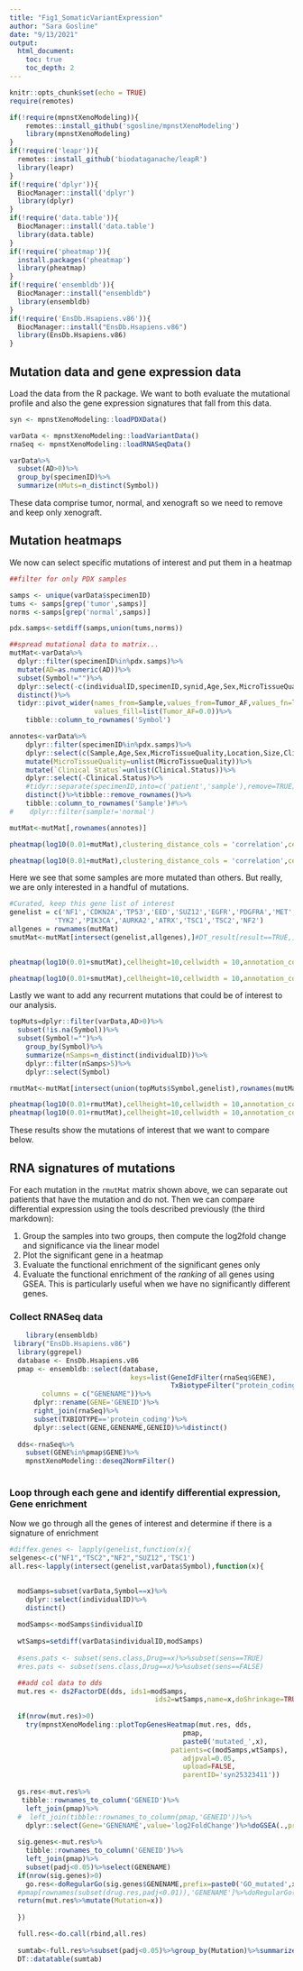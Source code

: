 ```yaml
---
title: "Fig1_SomaticVariantExpression"
author: "Sara Gosline"
date: "9/13/2021"
output:  
  html_document:
    toc: true
    toc_depth: 2
---
```


```r
knitr::opts_chunk$set(echo = TRUE)
require(remotes)

if(!require(mpnstXenoModeling)){
    remotes::install_github('sgosline/mpnstXenoModeling')
    library(mpnstXenoModeling)
}
if(!require('leapr')){
  remotes::install_github('biodataganache/leapR')
  library(leapr)
}
if(!require('dplyr')){
  BiocManager::install('dplyr')
  library(dplyr)
}
if(!require('data.table')){
  BiocManager::install('data.table')
  library(data.table)
}
if(!require('pheatmap')){
  install.packages('pheatmap')
  library(pheatmap)
}
if(!require('ensembldb')){
  BiocManager::install("ensembldb")
  library(ensembldb)
}
if(!require('EnsDb.Hsapiens.v86')){
  BiocManager::install("EnsDb.Hsapiens.v86")
  library(EnsDb.Hsapiens.v86)
}
```


## Mutation data and gene expression data

Load the data from the R package. We want to both evaluate the mutational profile and also the gene expression signatures that fall from this data.

```r
syn <- mpnstXenoModeling::loadPDXData()

varData <- mpnstXenoModeling::loadVariantData()
rnaSeq <- mpnstXenoModeling::loadRNASeqData()

varData%>%
  subset(AD>0)%>%
  group_by(specimenID)%>%
  summarize(nMuts=n_distinct(Symbol))
```

These data comprise tumor, normal, and xenograft so we need to remove and keep only xenograft.

## Mutation heatmaps

We now can select specific mutations of interest and put them in a heatmap

```r
##filter for only PDX samples

samps <- unique(varData$specimenID)
tums <- samps[grep('tumor',samps)]
norms <-samps[grep('normal',samps)]

pdx.samps<-setdiff(samps,union(tums,norms))

##spread mutational data to matrix...
mutMat<-varData%>%
  dplyr::filter(specimenID%in%pdx.samps)%>%
  mutate(AD=as.numeric(AD))%>%
  subset(Symbol!="")%>%
  dplyr::select(-c(individualID,specimenID,synid,Age,Sex,MicroTissueQuality,Location,Size,Clinical.Status,AD))%>%
  distinct()%>%
  tidyr::pivot_wider(names_from=Sample,values_from=Tumor_AF,values_fn=list(Tumor_AF=max),
                     values_fill=list(Tumor_AF=0.0))%>%
    tibble::column_to_rownames('Symbol')

annotes<-varData%>%
    dplyr::filter(specimenID%in%pdx.samps)%>%
    dplyr::select(c(Sample,Age,Sex,MicroTissueQuality,Location,Size,Clinical.Status))%>%
    mutate(MicroTissueQuality=unlist(MicroTissueQuality))%>%
    mutate(`Clinical Status`=unlist(Clinical.Status))%>%
    dplyr::select(-Clinical.Status)%>%
    #tidyr::separate(specimenID,into=c('patient','sample'),remove=TRUE)%>%
    distinct()%>%tibble::remove_rownames()%>%
    tibble::column_to_rownames('Sample')#%>%
#    dplyr::filter(sample!='normal')
```

```r
mutMat<-mutMat[,rownames(annotes)]

pheatmap(log10(0.01+mutMat),clustering_distance_cols = 'correlation',cellwidth = 10,annotation_col = annotes,labels_row = rep("",nrow(mutMat)))

pheatmap(log10(0.01+mutMat),clustering_distance_cols = 'correlation',cellwidth = 10,annotation_col = annotes,labels_row = rep("",nrow(mutMat)),filename='allMutations.png')
```


Here we see that some samples are more mutated than others. But really, we are only interested in a handful of mutations.

```r
#Curated, keep this gene list of interest
genelist = c('NF1','CDKN2A','TP53','EED','SUZ12','EGFR','PDGFRA','MET','BRAF',
           'TYK2','PIK3CA','AURKA2','ATRX','TSC1','TSC2','NF2')
allgenes = rownames(mutMat)
smutMat<-mutMat[intersect(genelist,allgenes),]#DT_result[result==TRUE,]$allgenes,rownames(annotes)]
  

pheatmap(log10(0.01+smutMat),cellheight=10,cellwidth = 10,annotation_col = annotes)

pheatmap(log10(0.01+smutMat),cellheight=10,cellwidth = 10,annotation_col = annotes,filename='selectedMutations.png')
```


Lastly we want to add any recurrent mutations that could be of interest to our analysis.

```r
topMuts=dplyr::filter(varData,AD>0)%>%
  subset(!is.na(Symbol))%>%
  subset(Symbol!="")%>%
    group_by(Symbol)%>%
    summarize(nSamps=n_distinct(individualID))%>%
    dplyr::filter(nSamps>5)%>%
    dplyr::select(Symbol)

rmutMat<-mutMat[intersect(union(topMuts$Symbol,genelist),rownames(mutMat)),rownames(annotes)]

pheatmap(log10(0.01+rmutMat),cellheight=10,cellwidth = 10,annotation_col = annotes)
pheatmap(log10(0.01+rmutMat),cellheight=10,cellwidth = 10,annotation_col = annotes,filename='selectedAndRecMutations.png')
```

These results show the mutations of interest that we want to compare below.

## RNA signatures of mutations

For each mutation in the `rmutMat` matrix shown above, we  can separate out patients that have the mutation and do not. Then we can compare differential expression using the tools described previously (the third markdown):

1. Group the samples into two groups, then compute the log2fold change and significance via the linear model
2. Plot the significant gene in a heatmap
3. Evaluate the functional enrichment of the significant genes only
4. Evaluate the functional enrichment of the _ranking_ of all genes using GSEA. This is particularly useful when we have no significantly different genes.


### Collect RNASeq data

```r
    library(ensembldb)
 library("EnsDb.Hsapiens.v86")
  library(ggrepel)
  database <- EnsDb.Hsapiens.v86
  pmap <- ensembldb::select(database, 
                              keys=list(GeneIdFilter(rnaSeq$GENE),
                                        TxBiotypeFilter("protein_coding")),
        columns = c("GENENAME"))%>%
      dplyr::rename(GENE='GENEID')%>%
      right_join(rnaSeq)%>%
      subset(TXBIOTYPE=='protein_coding')%>%
      dplyr::select(GENE,GENENAME,GENEID)%>%distinct()
  
  dds<-rnaSeq%>%
    subset(GENE%in%pmap$GENE)%>%
    mpnstXenoModeling::deseq2NormFilter()
  

```


### Loop through each gene and identify differential expression, Gene enrichment

Now we go through all the genes of interest and determine if there is a signature of enrichment

```r


#diffex.genes <- lapply(genelist,function(x){
selgenes<-c("NF1","TSC2","NF2","SUZ12",'TSC1')
all.res<-lapply(intersect(genelist,varData$Symbol),function(x){
  

  modSamps=subset(varData,Symbol==x)%>%
    dplyr::select(individualID)%>%
    distinct()
  
  modSamps<-modSamps$individualID
  
  wtSamps=setdiff(varData$individualID,modSamps)
  
  #sens.pats <- subset(sens.class,Drug==x)%>%subset(sens==TRUE)
  #res.pats <- subset(sens.class,Drug==x)%>%subset(sens==FALSE)

  ##add col data to dds
  mut.res <- ds2FactorDE(dds, ids1=modSamps,
                                    ids2=wtSamps,name=x,doShrinkage=TRUE)
  
  if(nrow(mut.res)>0)
    try(mpnstXenoModeling::plotTopGenesHeatmap(mut.res, dds,
                                           pmap,                                        
                                           paste0('mutated_',x),
                                        patients=c(modSamps,wtSamps),
                                           adjpval=0.05, 
                                           upload=FALSE, 
                                           parentID='syn25323411'))
  
  gs.res<-mut.res%>%
   tibble::rownames_to_column('GENEID')%>%
    left_join(pmap)%>%
  #  left_join(tibble::rownames_to_column(pmap,'GENEID'))%>%
    dplyr::select(Gene='GENENAME',value='log2FoldChange')%>%doGSEA(.,prefix=paste0('GSEA_mutated',x))
  
  sig.genes<-mut.res%>%    
    tibble::rownames_to_column('GENEID')%>%
    left_join(pmap)%>%
    subset(padj<0.05)%>%select(GENENAME)
  if(nrow(sig.genes)>0)
    go.res<-doRegularGo(sig.genes$GENENAME,prefix=paste0('GO_mutated',x))
  #pmap[rownames(subset(drug.res,padj<0.01)),'GENENAME']%>%doRegularGo(prefix=x)
  return(mut.res%>%mutate(Mutation=x))
  
  })

  full.res<-do.call(rbind,all.res)
  
  sumtab<-full.res%>%subset(padj<0.05)%>%group_by(Mutation)%>%summarize(count=n())
  DT::datatable(sumtab)
```

#